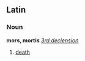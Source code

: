 ==Latin==
===Noun===
'''mors, mortis'''  ''[[Wiktionary Appendix:Latin second declension|3rd declension]]''

#[[death]]
